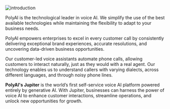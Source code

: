![introduction](/images/01-01-01-01-introduction.png)

PolyAI is the technological leader in voice AI. We simplify the use of the best available technologies while maintaining the flexibility to adapt to your business needs.

PolyAI empowers enterprises to excel in every customer call by consistently delivering exceptional brand experiences, accurate resolutions, and uncovering data-driven business opportunities.

Our customer-led voice assistants automate phone calls, allowing customers to interact naturally, just as they would with a real agent. Our technology enables us to understand callers with varying dialects, across different languages, and through noisy phone lines.

**PolyAI's Jupiter** is the world’s first self-service voice AI platform powered entirely by generative AI. With Jupiter, businesses can harness the power of voice AI to enhance customer interactions, streamline operations, and unlock new opportunities for growth.